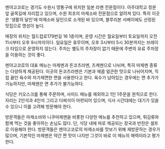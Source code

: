 멘야고코로는 경기도 수원시 영통구에 위치한 일본 라멘 전문점이다. 아주대학교 정문 앞 골목길에 자리잡고 있으며, 수원 최초의 마제소바 전문점으로 알려져 있다. 특히 이곳은 ‘생활의 달인’에 마제소바 달인으로 소개된 바 있으며, 블루리본 서베이에도 선정된 맛집으로 명성이 높다​​.

매장의 위치는 월드컵로179번길 16 1층이며, 운영 시간은 월요일부터 토요일까지 오전 11시부터 오후 9시까지이다. 일요일은 휴무이며, 오후 3시부터 5시 30분까지는 브레이크 타임으로 운영하지 않는다. 주차는 별도의 주차장이 없기 때문에 주변의 유료 주차장을 이용하는 것이 좋다​.

멘야고코로의 대표 메뉴는 마제멘과 돈코츠라멘, 츠케멘으로 나뉘며, 특히 마제멘 종류는 다양하게 제공된다. 이곳의 돈코츠라멘은 기본과 매콤 얼큰한 맛으로 나뉘어지며, 직접 끓인 육수와 자가제면한 면을 사용한다고 한다. 육수가 남아있는 경우에는 면 추가가 가능하지만, 마제멘은 면 추가가 불가능하다​​.

식당은 키오스크를 통해 주문하며, 사이드 메뉴를 제외하고 1인 1주문을 원칙으로 한다. 자리는 2인석과 4인석 그리고 다찌석이 마련되어 있으며, 식사 시간대에는 대기가 있을 수 있으니 이를 고려해 방문해야 한다​​.

방문객들은 마제소바와 니쿠마제맨을 비롯한 다양한 메뉴를 추천하고 있으며, 튀김류와 함께 먹는 것을 좋아하는 손님도 많다. 단, 식당 내에 따로 제공되는 장국과 반찬은 셀프로 이용해야 한다. 방문객들은 멘야고코로의 마제소바를 맛보기 위해 재방문하는 경우가 많으며, 기본적인 마제멘은 약간 짠 맛이 나지만 그것이 바로 이 메뉴의 매력이라고 평가한다​​.